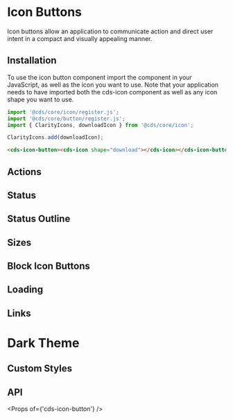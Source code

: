 
<Meta title="Components/Button Icon" />

# Icon Buttons

Icon buttons allow an application to communicate action and direct user intent in a compact and visually appealing manner.

## Installation

To use the icon button component import the component in your JavaScript, as well as the icon you want to use. Note that your application needs to have imported both the cds-icon component as well as any icon shape you want to use.

```typescript
import '@cds/core/icon/register.js';
import '@cds/core/button/register.js';
import { ClarityIcons, downloadIcon } from '@cds/core/icon';

ClarityIcons.add(downloadIcon);
```

```html
<cds-icon-button><cds-icon shape="download"></cds-icon></cds-icon-button>
```

## Actions

<Preview>
  <Story id="stories-icon-button--actions" />
</Preview>

## Status

<Preview>
  <Story id="stories-icon-button--status" />
</Preview>

## Status Outline

<Preview>
  <Story id="stories-icon-button--status-outline" />
</Preview>

## Sizes

<Preview>
  <Story id="stories-icon-button--sizes" />
</Preview>

## Block Icon Buttons

<Preview>
  <Story id="stories-icon-button--block" />
</Preview>

## Loading

<Preview>
  <Story id="stories-icon-button--loading" />
</Preview>

## Links

<Preview>
  <Story id="stories-icon-button--links" />
</Preview>

# Dark Theme

<Preview>
  <Story id="stories-icon-button--dark-theme" />
</Preview>

## Custom Styles

<Preview>
  <Story id="stories-icon-button--custom-styles" />
</Preview>

## API

<Props of={'cds-icon-button'} />

